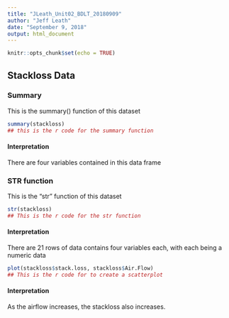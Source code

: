 ---
title: "JLeath_Unit02_BDLT_20180909"
author: "Jeff Leath"
date: "September 9, 2018"
output: html_document
---

```{r setup, include=TRUE}
knitr::opts_chunk$set(echo = TRUE)
```

## Stackloss Data

### Summary 

This is the summary() function of this dataset

```{r, include = TRUE}
summary(stackloss)
## this is the r code for the summary function
```

####    Interpretation

There are four variables contained in this data frame


### STR function

This is the "str" function of this dataset

``` {r, include = TRUE}
str(stackloss)
## This is the r code for the str function
```

####    Interpretation

There are 21 rows of data contains four variables each, with each being a numeric data



``` {r, include = TRUE}
plot(stackloss$stack.loss, stackloss$Air.Flow)
## This is the r code for to create a scatterplot
```

####    Interpretation

As the airflow increases, the stackloss also increases.


